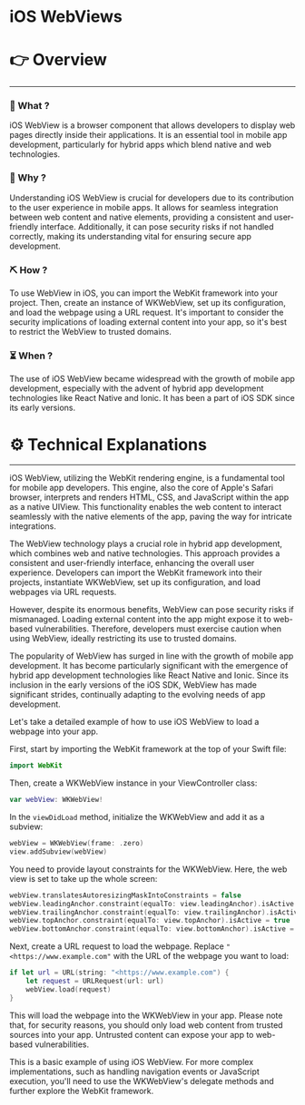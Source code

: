 # iOS WebViews


# 👉 Overview

---

### 👀 What ?

iOS WebView is a browser component that allows developers to display web pages directly inside their applications. It is an essential tool in mobile app development, particularly for hybrid apps which blend native and web technologies.


### 🧐 Why ?

Understanding iOS WebView is crucial for developers due to its contribution to the user experience in mobile apps. It allows for seamless integration between web content and native elements, providing a consistent and user-friendly interface. Additionally, it can pose security risks if not handled correctly, making its understanding vital for ensuring secure app development.


### ⛏️ How ?

To use WebView in iOS, you can import the WebKit framework into your project. Then, create an instance of WKWebView, set up its configuration, and load the webpage using a URL request. It's important to consider the security implications of loading external content into your app, so it's best to restrict the WebView to trusted domains.


### ⏳ When ?

The use of iOS WebView became widespread with the growth of mobile app development, especially with the advent of hybrid app development technologies like React Native and Ionic. It has been a part of iOS SDK since its early versions.


# ⚙️ Technical Explanations

---

iOS WebView, utilizing the WebKit rendering engine, is a fundamental tool for mobile app developers. This engine, also the core of Apple's Safari browser, interprets and renders HTML, CSS, and JavaScript within the app as a native UIView. This functionality enables the web content to interact seamlessly with the native elements of the app, paving the way for intricate integrations.

The WebView technology plays a crucial role in hybrid app development, which combines web and native technologies. This approach provides a consistent and user-friendly interface, enhancing the overall user experience. Developers can import the WebKit framework into their projects, instantiate WKWebView, set up its configuration, and load webpages via URL requests.

However, despite its enormous benefits, WebView can pose security risks if mismanaged. Loading external content into the app might expose it to web-based vulnerabilities. Therefore, developers must exercise caution when using WebView, ideally restricting its use to trusted domains.

The popularity of WebView has surged in line with the growth of mobile app development. It has become particularly significant with the emergence of hybrid app development technologies like React Native and Ionic. Since its inclusion in the early versions of the iOS SDK, WebView has made significant strides, continually adapting to the evolving needs of app development.

Let's take a detailed example of how to use iOS WebView to load a webpage into your app.

First, start by importing the WebKit framework at the top of your Swift file:

```swift
import WebKit

```

Then, create a WKWebView instance in your ViewController class:

```swift
var webView: WKWebView!

```

In the `viewDidLoad` method, initialize the WKWebView and add it as a subview:

```swift
webView = WKWebView(frame: .zero)
view.addSubview(webView)

```

You need to provide layout constraints for the WKWebView. Here, the web view is set to take up the whole screen:

```swift
webView.translatesAutoresizingMaskIntoConstraints = false
webView.leadingAnchor.constraint(equalTo: view.leadingAnchor).isActive = true
webView.trailingAnchor.constraint(equalTo: view.trailingAnchor).isActive = true
webView.topAnchor.constraint(equalTo: view.topAnchor).isActive = true
webView.bottomAnchor.constraint(equalTo: view.bottomAnchor).isActive = true

```

Next, create a URL request to load the webpage. Replace `"<https://www.example.com"` with the URL of the webpage you want to load:

```swift
if let url = URL(string: "<https://www.example.com") {
    let request = URLRequest(url: url)
    webView.load(request)
}

```

This will load the webpage into the WKWebView in your app. Please note that, for security reasons, you should only load web content from trusted sources into your app. Untrusted content can expose your app to web-based vulnerabilities.

This is a basic example of using iOS WebView. For more complex implementations, such as handling navigation events or JavaScript execution, you'll need to use the WKWebView's delegate methods and further explore the WebKit framework.
